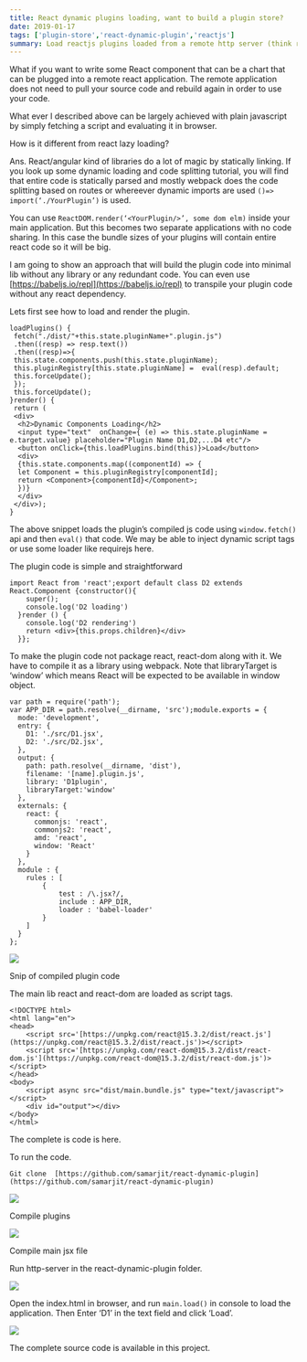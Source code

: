 ```yaml
---
title: React dynamic plugins loading, want to build a plugin store?
date: 2019-01-17
tags: ['plugin-store','react-dynamic-plugin','reactjs']
summary: Load reactjs plugins loaded from a remote http server (think react plugin stores)
---
```


What if you want to write some React component that can be a chart that can be plugged into a remote react application. The remote application does not need to pull your source code and rebuild again in order to use your code.

What ever I described above can be largely achieved with plain javascript by simply fetching a script and evaluating it in browser.

How is it different from react lazy loading?

Ans. React/angular kind of libraries do a lot of magic by statically linking. If you look up some dynamic loading and code splitting tutorial, you will find that entire code is statically parsed and mostly webpack does the code splitting based on routes or whereever dynamic imports are used  `()=> import(‘./YourPlugin’)`  is used.

You can use  `ReactDOM.render(‘<YourPlugin/>’, some dom elm)`  inside your main application. But this becomes two separate applications with no code sharing. In this case the bundle sizes of your plugins will contain entire react code so it will be big.

I am going to show an approach that will build the plugin code into minimal lib without any library or any redundant code. You can even use  [https://babeljs.io/repl](https://babeljs.io/repl)  to transpile your plugin code without any react dependency.

Lets first see how to load and render the plugin.

```
loadPlugins() {  
 fetch("./dist/"+this.state.pluginName+".plugin.js")  
 .then((resp) => resp.text())  
 .then((resp)=>{  
 this.state.components.push(this.state.pluginName);  
 this.pluginRegistry[this.state.pluginName] =  eval(resp).default;  
 this.forceUpdate();  
 });  
 this.forceUpdate();  
}render() {  
 return (  
 <div>  
  <h2>Dynamic Components Loading</h2>  
  <input type="text"  onChange={ (e) => this.state.pluginName = e.target.value} placeholder="Plugin Name D1,D2,...D4 etc"/>  
  <button onClick={this.loadPlugins.bind(this)}>Load</button>  
  <div>  
  {this.state.components.map((componentId) => {  
  let Component = this.pluginRegistry[componentId];  
  return <Component>{componentId}</Component>;  
  })}  
  </div>  
 </div>);  
}
```

The above snippet loads the plugin’s compiled js code using  `window.fetch()`  api and then  `eval()`  that code. We may be able to inject dynamic script tags or use some loader like requirejs here.

The plugin code is simple and straightforward

```
import React from 'react';export default class D2 extends React.Component {constructor(){  
    super();  
    console.log('D2 loading')  
  }render () {  
    console.log('D2 rendering')  
    return <div>{this.props.children}</div>  
  }};
```

To make the plugin code not package react, react-dom along with it. We have to compile it as a library using webpack. Note that libraryTarget is ‘window’ which means React will be expected to be available in window object.

```
var path = require('path');  
var APP_DIR = path.resolve(__dirname, 'src');module.exports = {  
  mode: 'development',  
  entry: {  
    D1: './src/D1.jsx',  
    D2: './src/D2.jsx',  
  },  
  output: {  
    path: path.resolve(__dirname, 'dist'),  
    filename: '[name].plugin.js',  
    library: 'D1plugin',  
    libraryTarget:'window'  
  },  
  externals: {  
    react: {  
      commonjs: 'react',  
      commonjs2: 'react',  
      amd: 'react',  
      window: 'React'  
    }  
  },  
  module : {  
    rules : [  
        {  
            test : /\.jsx?/,  
            include : APP_DIR,  
            loader : 'babel-loader'  
        }  
    ]  
  }  
};
```

![](https://miro.medium.com/v2/resize:fit:1050/1*kH9Z7yg9b3OqUoW2rAjxtg.png)

Snip of compiled plugin code

The main lib react and react-dom are loaded as script tags.

```
<!DOCTYPE html>  
<html lang="en">  
<head>  
    <script src='[https://unpkg.com/react@15.3.2/dist/react.js'](https://unpkg.com/react@15.3.2/dist/react.js')></script>  
    <script src='[https://unpkg.com/react-dom@15.3.2/dist/react-dom.js'](https://unpkg.com/react-dom@15.3.2/dist/react-dom.js')></script>     
</head>  
<body>  
    <script async src="dist/main.bundle.js" type="text/javascript"></script>  
    <div id="output"></div>  
</body>  
</html>
```

The complete is code is here.

To run the code.

`Git clone  [https://github.com/samarjit/react-dynamic-plugin](https://github.com/samarjit/react-dynamic-plugin)`

![](https://miro.medium.com/v2/resize:fit:1050/1*CVFMNMRgIqAfgWa6tmeznw.png)

Compile plugins

![](https://miro.medium.com/v2/resize:fit:858/1*Z5_0_aPI97SNtxb3AQ94jA.png)

Compile main jsx file

Run http-server in the react-dynamic-plugin folder.

![](https://miro.medium.com/v2/resize:fit:660/1*9g_PPqpm0EMGzHtjS25GMg.png)

Open the index.html in browser, and run  `main.load()`  in console to load the application. Then Enter ‘D1’ in the text field and click ‘Load’.

![](https://miro.medium.com/v2/resize:fit:1050/1*a_SA3ZMi5_G2gjsB3C2ToQ.png)

The complete source code is available in this project.